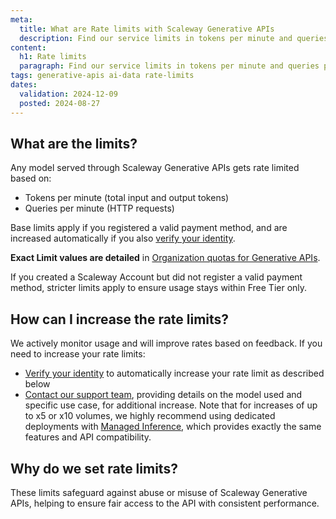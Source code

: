 ```yaml
---
meta:
  title: What are Rate limits with Scaleway Generative APIs
  description: Find our service limits in tokens per minute and queries per minute
content:
  h1: Rate limits
  paragraph: Find our service limits in tokens per minute and queries per minute
tags: generative-apis ai-data rate-limits
dates:
  validation: 2024-12-09
  posted: 2024-08-27
---
```


## What are the limits?

Any model served through Scaleway Generative APIs gets rate limited based on:
- Tokens per minute (total input and output tokens)
- Queries per minute (HTTP requests)

Base limits apply if you registered a valid payment method, and are increased automatically if you also [verify your identity](/account/how-to/verify-identity/).

**Exact Limit values are detailed** in [Organization quotas for Generative APIs](/organizations-and-projects/additional-content/organization-quotas/#generative-apis).

<Message type="tip">
If you created a Scaleway Account but did not register a valid payment method, stricter limits apply to ensure usage stays within Free Tier only.
</Message>

## How can I increase the rate limits?

We actively monitor usage and will improve rates based on feedback.
If you need to increase your rate limits:
- [Verify your identity](/account/how-to/verify-identity/) to automatically increase your rate limit as described below
- [Contact our support team](https://console.scaleway.com/support/create), providing details on the model used and specific use case, for additional increase.
Note that for increases of up to x5 or x10 volumes, we highly recommend using dedicated deployments with [Managed Inference](https://console.scaleway.com/inference/deployments), which provides exactly the same features and API compatibility.

## Why do we set rate limits?

These limits safeguard against abuse or misuse of Scaleway Generative APIs, helping to ensure fair access to the API with consistent performance.
